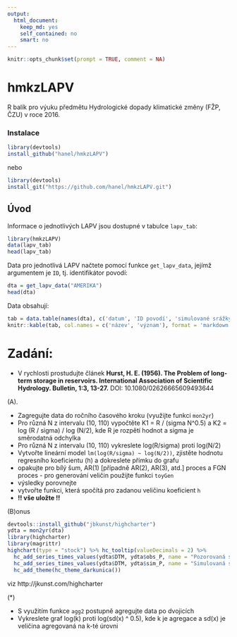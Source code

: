 ```yaml
---
output: 
  html_document: 
    keep_md: yes
    self_contained: no
    smart: no
---
```


```r
knitr::opts_chunk$set(prompt = TRUE, comment = NA)
```


# hmkzLAPV 

R balík pro výuku předmětu Hydrologické dopady klimatické změny (FŽP, ČZU) v roce 2016.

### Instalace

```r
library(devtools)
install_github("hanel/hmkzLAPV")
```

nebo

```r
library(devtools)
install_git("https://github.com/hanel/hmkzLAPV.git")
```

## Úvod

Informace o jednotlivých LAPV jsou dostupné v tabulce `lapv_tab`:

```r
library(hmkzLAPV)
data(lapv_tab)
head(lapv_tab)

```


Data pro jednotlivá LAPV načtete pomocí funkce `get_lapv_data`, jejímž argumentem je `ID`, tj. identifikátor povodí:

```r
dta = get_lapv_data("AMERIKA")
head(dta)
```

Data obsahují:

```r
tab = data.table(names(dta), c('datum', 'ID povodí', 'simulované srážky', 'simulovaná teplota', 'globální klimatický model', 'ID běhu modelu', 'ID simulace', 'pozorované srážky', 'pozorovaná teplota', 'odtok pro pozorované podmínky (simulace modelu Bilan) '))
knitr::kable(tab, col.names = c('název', 'význam'), format = 'markdown')
```


# Zadání:

- V rychlosti prostudujte článek **Hurst, H. E. (1956). The Problem of long-term storage in reservoirs. International Association of Scientific Hydrology. Bulletin, 1:3, 13-27.** DOI: 10.1080/02626665609493644

(A).

- Zagregujte data do ročního časového kroku (využijte funkci `mon2yr`)
- Pro různá N z intervalu (10, 110) vypočtěte K1 = R / (sigma N^0.5) a K2 = log (R / sigma) / log  (N/2), kde R je rozpětí hodnot a sigma je směrodatná odchylka
- Pro různá N z intervalu (10, 110) vykreslete log(R/sigma) proti log(N/2)
- Vytvořte lineární model `lm(log(R/sigma) ~ log(N/2))`, zjistěte hodnotu regresního koeficientu (h) a dokreslete přímku do grafu
- opakujte pro bílý šum, AR(1) [případně AR(2), AR(3), atd.] proces a FGN proces - pro generování veličin použijte funkci `toyGen`
- výsledky porovnejte
- vytvořte funkci, která spočítá pro zadanou veličinu koeficient `h`
- **!! vše uložte !!**


(B)onus


```r
devtools::install_github("jbkunst/highcharter")
ydta = mon2yr(dta)
library(highcharter)
library(magrittr)
highchart(type = "stock") %>% hc_tooltip(valueDecimals = 2) %>% 
  hc_add_series_times_values(ydta$DTM, ydta$obs_P, name = "Pozorovaná srážka", showInLegend = TRUE) %>% 
  hc_add_series_times_values(ydta$DTM, ydta$sim_P, name = "Simulovaná srážka") %>%
  hc_add_theme(hc_theme_darkunica())

```

viz http://jkunst.com/highcharter

(*)

- S využitím funkce `agg2` postupně agregujte data po dvojicích
- Vykreslete graf log(k) proti log(sd(x) ^ 0.5), kde k je agregace a sd(x) je veličina agregovaná na k-té úrovni

